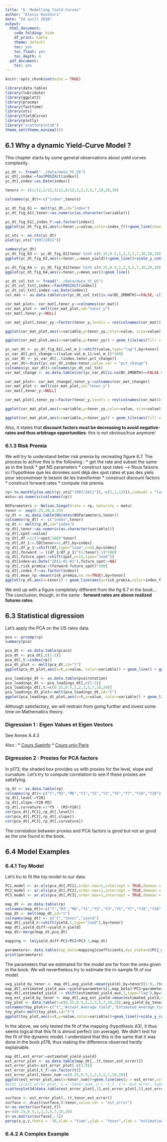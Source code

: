 ```yaml
---
title: "6. Modelling Yield Curves"
author: "Alexis Kenshuri"
date: "24 avril 2020"
output:
  html_document:
    code_folding: hide
    df_print: kable
    theme: default
    toc: yes
    toc_float: yes
    toc_depth: 4 
  pdf_document:
    toc: yes
---
```


```r
knitr::opts_chunk$set(echo = TRUE)
```


```r
library(data.table)
library(lubridate)
library(ggplot2)
library(pracma)
library(fasttime)
library(xts)
library(YieldCurve)
library(plotly)
library("scatterplot3d")
theme_set(theme_minimal())
```

## 6.1 Why a dynamic Yield-Curve Model ?

This chapter starts by some general observations about yield curves complexity.

```r
yc_dt <- fread("../data/data_YC_US")
yc_dt[,index:=fastPOSIXct(index)]
yc_dt[,index:=as.Date(index)]

tenors <- c(1/12,2/12,3/12,6/12,1,2,3,5,7,10,20,30)

colnames(yc_dt)<-c("index",tenors)

yc_dt_fig_61 <- melt(yc_dt,id="index")
yc_dt_fig_61[,tenor:=as.numeric(as.character(variable))]

yc_dt_fig_61[,index_f:=as.factor(index)]
ggplot(yc_dt_fig_61,aes(x=tenor,y=value,color=index_f))+geom_line(show.legend = FALSE)

yc_xts <- as.xts(yc_dt)
plot(yc_xts["1997/2011"])

summary(yc_dt)
yc_dt_fig_63 <- yc_dt_fig_61[tenor %in% c(0.25,0.5,1,2,3,5,7,10,20,30),mean_yield:=mean(value,na.rm=TRUE),by=tenor]
ggplot(yc_dt_fig_63,aes(x=tenor,y=mean_yield))+geom_line()+scale_y_continuous(limits = c(0,8))

yc_dt_fig_64 <- yc_dt_fig_61[tenor %in% c(0.25,0.5,1,2,3,5,7,10,20,30),mean_var:=var(value,na.rm=TRUE),by=tenor]
ggplot(yc_dt_fig_64,aes(x=tenor,y=mean_var))+geom_line()

yc_dt_col_txt <- fread("../data/data_YC_US")
yc_dt_col_txt[,index:=fastPOSIXct(index)]
yc_dt_col_txt[,index:=as.Date(index)]
cor_mat <- as.data.table(cor(yc_dt_col_txt[is.na(BC_2MONTH)==FALSE,-c(1:3,13)]))

cor_mat_plot<- cor_mat[,tenor_y:=colnames(cor_mat)]
cor_mat_plot <- melt(cor_mat_plot,id="tenor_y")
cor_mat[,tenor_y:=NULL]

cor_mat_plot[,tenor_yy:=factor(tenor_y,levels = rev(colnames(cor_mat)))]

ggplot(cor_mat_plot,aes(x=variable,y=tenor_yy,color=value, size=value)) + geom_point()

ggplot(cor_mat_plot,aes(x=variable,y=tenor_yy)) + geom_tile(aes(fill = value),colour="white") + scale_fill_gradient(low = "white", high = "steelblue")

yc_var_dt <- yc_dt_fig_61[,val_m_1:=shift(value,type="lag"),by=tenor]
yc_var_dt[,pct_change:=((value-val_m_1)/val_m_1)*100]
yc_var_dt <- yc_var_dt[,.(index,tenor,pct_change)]
yc_var_dt<-dcast(yc_var_dt,index~tenor,value.var = "pct_change")
colnames(yc_var_dt)<-colnames(yc_dt_col_txt)
cor_mat_change <- as.data.table(cor(yc_var_dt[is.na(BC_2MONTH)==FALSE & is.na(BC_2MONTH)==FALSE,-c(1:4,13)]))

cor_mat_plot<- cor_mat_change[,tenor_y:=colnames(cor_mat_change)]
cor_mat_plot <- melt(cor_mat_plot,id="tenor_y")
cor_mat[,tenor_y:=NULL]

cor_mat_plot[,tenor_yy:=factor(tenor_y,levels = rev(colnames(cor_mat)))]

ggplot(cor_mat_plot,aes(x=variable,y=tenor_yy,color=value, size=value)) + geom_point()

ggplot(cor_mat_plot,aes(x=variable,y=tenor_yy)) + geom_tile(aes(fill = value),colour="white") + scale_fill_gradient(low = "white", high = "steelblue")
```

Also, it states that **discount factors must be decreasing to avoid negative-rates and thus arbitrage opportunities**: this is not obvious/true anymore!

### 6.1.3 Risk Premia

We will try to understand better risk premia by recreating figure 6.7. The process to achive this is the following :
* get the rate and subset the same as in the book
* get NS parameters
* construct spot rates --> Nous faisons ici l'hypothèse que les données sont déjà des spot rates et pas des yiels pour séconomiser le besoin de les transformer
* construct discount factors
* construct forward rates
* compute risk premia

```r
rp<-to.monthly(na.omit(yc_xts["1997/2011"][,-c(1,2,12)]),indexAt = "lastof", OHLC=FALSE)
matu<-as.numeric(colnames(rp))

NSParameters <- Nelson.Siegel(rate = rp, maturity = matu)
tenor <- seq(0.25,20,0.25)
rp_dt <- as.data.table(NSrates(NSParameters,tenor))
colnames(rp_dt) <- c("index",tenor)
rp_dt <- melt(rp_dt,id="index")
rp_dt[,tenor:=as.numeric(as.character(variable))]
rp_dt[,spot:=value]
rp_dt[,df:=1/(1+spot/100)^tenor]
rp_dt[,df_1:=.SD[tenor==1,df],by=index]
rp_dt[,df_p_1:=shift(df,type="lead",n=4),by=index]
rp_dt[,forward := ((df_1/df_p_1)^(1/tenor)-1)*100]
rp_dt[,future_spot:=shift(spot,n=12,type="lead")]
rp_dt[index>as.Date("2011-01-01"),future_spot:=NA]
rp_dt[,risk_premia:=(forward-future_spot)*100]
rp_dt[,index_f:=as.factor(index)]
rp_dt[,mean_rp:=mean(risk_premia,na.rm=TRUE),by=tenor]
ggplot(rp_dt,aes(x=tenor)) + geom_line(aes(y=risk_premia,color=index_f),show.legend = FALSE) + geom_line(aes(y=mean_rp),color="black")
```

We end up with a figure completely different from the fig 6.7 in the book... The conclusion, though, in the same : **forward rates are above realized futures rates**.

## 6.3 Statistical digression

Let's apply the PCA on the US rates data.

```r
pca <- prcomp(rp)
summary(pca)

pca_dt <- as.data.table(pca$x)
pca_dt <- pca_dt[,c(1:3)]
pca_dt[,t:=index(rp)]
pca_dt_plot <- melt(pca_dt,id="t")
ggplot(pca_dt_plot,aes(x=t,y=value, color=variable)) + geom_line() + ggtitle("Three Largest Principal Components") 

pca_loadings_dt <- as.data.table(pca$rotation)
pca_loadings_dt <- pca_loadings_dt[,c(1:3)]
pca_loadings_dt[,t:=c(0.25,0.5,1,2,3,5,7,10,20)]
pca_loadings_dt_plot<-melt(pca_loadings_dt,id="t")
ggplot(pca_loadings_dt_plot,aes(x=t,y=value, color=variable)) + geom_line()  + ggtitle("PCA loadings")
```

Although satisfactory, we will restrain from going further and invest some time on Mathematics theory.

### Digression 1 : Eigen Values et Eigen Vectors

See Annex A.4.3

Also :
* [Cours Supinfo](https://www.supinfo.com/cours/1LAL/chapitres/04-diagonalisation-matrices-carrees)
* [Cours univ Paris](https://www.math.univ-paris13.fr/~schwartz/L2/diag.pdf)


### Digression 2 : Proxies for PCA factors

In p173, the shaded box provides us with proxies for the level, slope and curvature. Let's try to compute correlation to see if these proxies are satisfying.

```r
rp_dt <- as.data.table(rp)
colnames(rp_dt)<-c("t","M3","M6","Y1","Y2","Y3","Y5","Y7","Y10","Y20")
rp_dt[,level:=Y20]
rp_dt[,slope:=Y20-M3]
rp_dt[,curvature:=2*Y5 - (M3+Y20)]
cor(pca_dt[,PC1],rp_dt[,level])
cor(pca_dt[,PC2],rp_dt[,slope])
cor(pca_dt[,PC3],rp_dt[,curvature])
```

The correlation between proxies and PCA factors is good but not as good as the one found in the book.

## 6.4 Model Examples

### 6.4.1 Toy Model

Let's tru to fit the toy model to our data.

```r
PC1_model <- ar.ols(pca_dt[,PC1],order.max=1,intercept = TRUE,demean = FALSE)
PC2_model <- ar.ols(pca_dt[,PC2],order.max=1,intercept = TRUE,demean = FALSE)
PC3_model <- ar.ols(pca_dt[,PC3],order.max=1,intercept = TRUE,demean = FALSE)

map_dt <- as.data.table(rp)
colnames(map_dt)<-c("t","M3","M6","Y1","Y2","Y3","Y5","Y7","Y10","Y20")
map_dt <- melt(map_dt,id="t")
colnames(map_dt) <- c("t","tenor","yield")
map_dt[,yield_n:=shift(yield,1,type="lead"),by=tenor]
map_dt[,yield_diff:=yield_n-yield]
map_dt<-merge(map_dt,pca_dt)

mapping <- lm(yield_diff~PC1+PC2+PC3-1,map_dt)

parameters<- data.table(map_beta=mapping$coefficients,dyn_alpha=c(PC1_model$x.intercept,PC2_model$x.intercept,PC3_model$x.intercept),dyn_gamma=c(PC1_model$ar,PC2_model$ar,PC3_model$ar))
print(parameters)
```

The parameters that we estimated for the model are far from the ones given in the book. We will nevertheless try to estimate the in-sample fit of our model.

```r
avg_yield_by_tenor <- map_dt[,avg_yield:=mean(yield),by=tenor][1:9,.(tenor,avg_yield)]
map_dt[,estimated_yield_aux:=yield+parameters[1,map_beta]*PC1+parameters[2,map_beta]*PC2+parameters[3,map_beta]*PC3]
map_dt[,estimated_yield := shift(estimated_yield_aux,1,type="lag"),by=tenor]
avg_est_yield_by_tenor <- map_dt[,avg_est_yield:=mean(estimated_yield,na.rm=TRUE),by=tenor][1:9,.(tenor,avg_est_yield)]
toy_plot <- data.table(t=c(0.25,0.5,1,2,3,5,7,10,20),avg_yield_by_tenor[,avg_yield],avg_est_yield_by_tenor[,avg_est_yield])
colnames(toy_plot)<-c("t","Actual_Average_Yield","Estimated_Average_Yield")
toy_plot<-melt(toy_plot,id="t")
ggplot(toy_plot,aes(x=t,y=value,color=variable))+geom_line()+scale_y_continuous(limits = c(1,6))
```

In the above, we only tested the fit of the mapping (hypothesis A3), it thus seems logical that this fit is almost perfect (on average). We didn't test for the fit of the dynamic model. I understand that this is the same that it was done in the book p176, thus making the difference observed hardly explainable.

```r
map_dt[,est_error:=estimated_yield-yield]
est_error_plot <- as.data.table(map_dt[,.(t,tenor,est_error)])
est_error_plot<-est_error_plot[-c(1:9)]
est_error_plot[,t_f:=as.factor(t)]
est_error_plot[,tenor_num:=c(0.25,0.5,1,2,3,5,7,10,20)]
ggplot(est_error_plot,aes(x=tenor_num))+geom_line(aes(y = est_error,color=t_f),show.legend = FALSE)
#plot_ly(est_error_plot, x = ~tenor_num, y = ~t_f, z = ~est_error, type = "scatter3d", mode = "lines")
scatterplot3d(data.table(est_error_plot[,1],est_error_plot[,5],est_error_plot[,3]))
```

```r
surface <- est_error_plot[,.(t,tenor,est_error)]
surface <- dcast(surface,t~tenor,value.var = "est_error")
x<-as.vector(surface[,t])
y<-c(0.25,0.5,1,2,3,5,7,10,20)
z<-as.matrix(surface[,-1])
persp(x,y,z,theta = -30,xlab = "time",ylab = "tenor",zlab = "estimation error")
```

### 6.4.2 A Complex Example